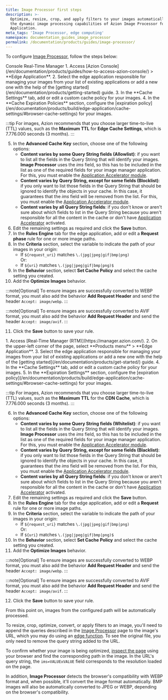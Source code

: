 ```yaml
---
title: Image Processor first steps
description: >-
  Optimize, resize, crop, and apply filters to your images automatically with
  the dynamic image processing capabilities of Azion Image Processor for Edge
  Application.
meta_tags: 'Image Processor, edge computing'
namespace: documentation_guides_image_processor
permalink: /documentation/products/guides/image-processor/
---
```



<InterfaceNote />

To configure [Image Processor](/en/documentation/products/build/edge-application/image-processor/), follow the steps below:

<Tabs client:visible>
    <Fragment slot="tab.console">Console</Fragment>
    <Fragment slot="tab.rtm">Real-Time Manager</Fragment>

<Fragment slot="panel.console">
1. Access [Azion Console](/en/documentation/products/guides/how-to-access-azion-console/) > **Edge Application**.
2. Select the edge application responsible for managing your images from your list of existing applications or add a new one with the help of the [getting started](/en/documentation/products/getting-started) guide.
3. In the **Cache Settings** tab, add or edit a custom cache policy for your images.
4. In the **Cache Expiration Policies** section, configure the [expiration policy](/en/documentation/products/build/edge-application/cache-settings/#browser-cache-settings) for your images.

:::tip
For images, Azion recommends that you choose larger time-to-live (TTL) values, such as the **Maximum TTL** for **Edge Cache Settings**, which is 7.776.000 seconds (3 months).
:::

5. In the **Advanced Cache Key** section, choose one of the following options:
    - **Content varies by some Query String fields (Allowlist)**: if you want to list all the fields in the Query String that will identify your images. **Image Processor** uses the *ims* field, so this has to be included in the list as one of the required fields for your image manager application. For this, you must enable the [Application Accelerator module](/en/documentation/products/build/edge-application/application-accelerator/).
    - **Content varies by Query String, except for some fields (Blocklist)**: if you only want to list those fields in the Query String that should be ignored to identify the objects in your cache. In this case, it guarantees that the *ims* field will be removed from the list. For this, you must enable the [Application Accelerator module](/en/documentation/products/build/edge-application/application-accelerator/).
    - **Content varies by all Query String fields**: if you don't know or aren't sure about which fields to list in the Query String because you aren't responsible for all the content in the cache or don't have [Application Accelerator](/en/documentation/products/build/edge-application/application-accelerator/) activated.
6. Edit the remaining settings as required and click the **Save** button.
7. In the **Rules Engine** tab for the edge application, add or edit a **Request phase** rule for one or more image paths.
8. In the **Criteria** section, select the variable to indicate the path of your images in your origin:
    - If `${request_uri}` matches `\.(jpg|jpeg|gif|bmp|png)`<br/>
        Or:
    - If `${uri}` matches `\.(jpg|jpeg|gif|bmp|png)$`
9. In the **Behavior** section, select **Set Cache Policy** and select the cache setting you created.
10. Add the **Optimize Images** behavior.

:::note[Optional]
To ensure images are successfully converted to WEBP format, you must also add the behavior **Add Request Header** and send the header `Accept: image/webp`.
:::

:::note[Optional]
To ensure images are successfully converted to AVIF format, you must also add the behavior **Add Request Header** and send the header `Accept: image/avif`.
:::

11. Click the **Save** button to save your rule.
</Fragment>

<Fragment slot="panel.rtm">
1. Access [Real-Time Manager (RTM)](https://manager.azion.com/).
2. On the upper-left corner of the page, select **Products menu** > **Edge Application**.
3. Select the edge application responsible for managing your images from your list of existing applications or add a new one with the help of the [getting started](/en/documentation/products/get-started/) guide.
4. In the **Cache Settings** tab, add or edit a custom cache policy for your images.
5. In the **Expiration Settings** section, configure the [expiration policy](/en/documentation/products/build/edge-application/cache-settings/#browser-cache-settings) for your images.

:::tip
For images, Azion recommends that you choose larger time-to-live (TTL) values, such as the **Maximum TTL** for the **CDN Cache**, which is 7.776.000 seconds (3 months).
:::

6. In the **Advanced Cache Key** section, choose one of the following options:
    - **Content varies by some Query String fields (Whitelist)**: if you want to list all the fields in the Query String that will identify your images. **Image Processor** uses the *ims* field, so this has to be included in the list as one of the required fields for your image manager application. For this, you must enable the [Application Accelerator module](/en/documentation/products/build/edge-application/application-accelerator/).
    - **Content varies by Query String, except for some fields (Blacklist)**: if you only want to list those fields in the Query String that should be ignored to identify the objects in your cache. In this case, it guarantees that the *ims* field will be removed from the list. For this, you must enable the [Application Accelerator module](/en/documentation/products/build/edge-application/application-accelerator/).
    - **Content varies by all Query String fields**: if you don't know or aren't sure about which fields to list in the Query String because you aren't responsible for all the content in the cache or don't have [Application Accelerator](/en/documentation/products/build/edge-application/application-accelerator/) activated.
7. Edit the remaining settings as required and click the **Save** button.
8. In the **Rules Engine** tab for the edge application, add or edit a **Request** rule for one or more image paths.
9. In the **Criteria** section, select the variable to indicate the path of your images in your origin:
    - If `${request_uri}` matches `\.(jpg|jpeg|gif|bmp|png)`<br/>
        Or:
    - If `${uri}` matches `\.(jpg|jpeg|gif|bmp|png)$`
10. In the **Behavior** section, select **Set Cache Policy** and select the cache setting you created.
11. Add the **Optimize Images** behavior.

:::note[Optional]
To ensure images are successfully converted to WEBP format, you must also add the behavior **Add Request Header** and send the header `Accept: image/webp`.
:::

:::note[Optional]
To ensure images are successfully converted to AVIF format, you must also add the behavior **Add Request Header** and send the header `Accept: image/avif`.
:::

12. Click the **Save** button to save your rule.
</Fragment>

</Tabs>

From this point on, images from the configured path will be automatically processed. 

To resize, crop, optimize, convert, or apply filters to an image, you'll need to append the queries described in the [Image Processor](/en/documentation/products/build/edge-application/image-processor/) page to the image's URL, which you may do using an [edge function](/en/documentation/products/build/edge-application/edge-functions/). To see the original file, you only need to remove the query string added to the URL.

To confirm whether your image is being optimized, [inspect the page](https://developer.mozilla.org/en-US/docs/Learn/Common_questions/What_are_browser_developer_tools) using your browser and find the corresponding path in the image. In the URL's query string, the `ims=VALUExVALUE` field corresponds to the resolution loaded on the page.

In addition, **Image Processor** detects the browser's compatibility with WEBP format and, when possible, it'll convert the image format automatically. BMP images will also be automatically converted to JPEG or WEBP, depending on the browser's compatibility.


